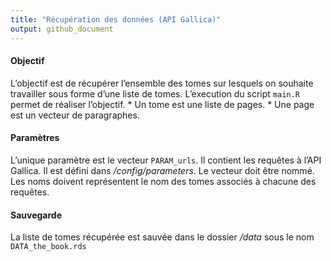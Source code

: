 ```yaml
---
title: "Récupération des données (API Gallica)"
output: github_document
---
```





#### Objectif

L'objectif est de récupérer l'ensemble des tomes sur lesquels on souhaite travailler sous forme d'une liste de tomes. L'execution du script `main.R` permet de réaliser l'objectif.
* Un tome est une liste de pages.
* Une page est un vecteur de paragraphes.



#### Paramètres

L'unique paramètre est le vecteur `PARAM_urls`. Il contient les requêtes à l'API Gallica. Il est défini dans _/config/parameters_. Le vecteur doit être nommé. Les noms doivent représentent le nom des tomes associés à chacune des requêtes. 


#### Sauvegarde
La liste de tomes récupérée est sauvée dans le dossier _/data_ sous le nom `DATA_the_book.rds`
